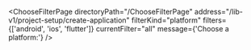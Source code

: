 

<ChooseFilterPage
  directoryPath="/ChooseFilterPage"
  address="/lib-v1/project-setup/create-application"
  filterKind="platform"
  filters={['android', 'ios', 'flutter']}
  currentFilter="all"
  message={'Choose a platform:'}
/>
